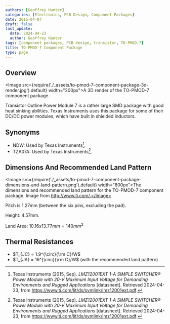 ```yaml
---
authors: [Geoffrey Hunter]
categories: [Electronics, PCB Design, Component Packages]
date: 2015-04-07
draft: false
last_update:
  date: 2024-04-23
  author: Geoffrey Hunter
tags: [component packages, PCB design, transistor, TO-PMOD-7]
title: TO-PMOD-7 Component Package
type: page
---
```


## Overview

<Image src={require('./_assets/to-pmod-7-component-package-3d-render.jpg').default} width="200px">A 3D render of the TO-PMOD-7 component package.</Image>

Transistor Outline Power Module 7 is a rather large SMD package with good heat sinking abilities. Texas Instruments uses this package for some of their DC/DC power modules, which have built in shielded inductors.

## Synonyms

* NDW: Used by Texas Instruments[^ti-lmz12001ext-smps-ds].
* TZA07A: Used by Texas Instruments[^ti-lmz12001ext-smps-ds].

## Dimensions And Recommended Land Pattern

<Image src={require('./_assets/to-pmod-7-component-package-dimensions-and-land-pattern.png').default} width="800px">The dimensions and recommended land pattern for the TO-PMOD-7 component package. Image from http://www.ti.com/.</Image>

Pitch is 1.27mm (between the six pins, excluding the pad).

Height: 4.57mm.

Land Area: $10.16x13.77mm = 140mm^2$

## Thermal Resistances

* $T_{JC} = 1.9^{\circ}{\rm C}/W$
* $T_{JA} = 16^{\circ}{\rm C}/W$ (with the recommended land pattern)

[^ti-lmz12001ext-smps-ds]: Texas Instruments (2015, Sep). _LMZ12001EXT 1-A SIMPLE SWITCHER® Power Module with 20-V Maximum Input Voltage for Demanding Environments and Rugged Applications_ [datasheet]. Retrieved 2024-04-23, from https://www.ti.com/lit/ds/symlink/lmz12001ext.pdf.
